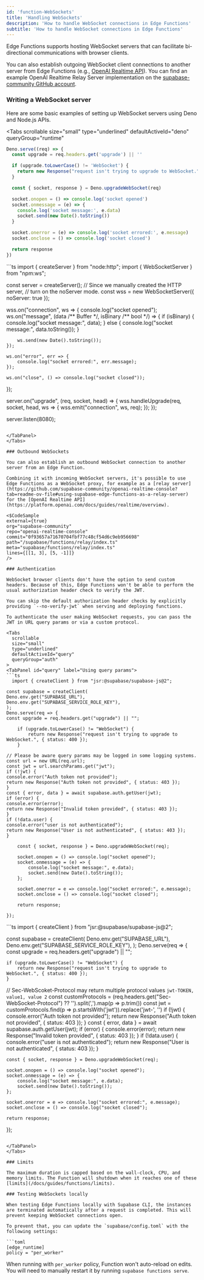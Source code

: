 ```yaml
---
id: 'function-WebSockets'
title: 'Handling WebSockets'
description: 'How to handle WebSocket connections in Edge Functions'
subtitle: 'How to handle WebSocket connections in Edge Functions'
---
```


Edge Functions supports hosting WebSocket servers that can facilitate bi-directional communications with browser clients.

You can also establish outgoing WebSocket client connections to another server from Edge Functions (e.g., [OpenAI Realtime API](https://platform.openai.com/docs/guides/realtime/overview)). You can find an example OpenAI Realtime Relay Server implementation on the [supabase-community GitHub account](https://github.com/supabase-community/openai-realtime-console?tab=readme-ov-file#using-supabase-edge-functions-as-a-relay-server).

### Writing a WebSocket server

Here are some basic examples of setting up WebSocket servers using Deno and Node.js APIs.

<Tabs
  scrollable
  size="small"
  type="underlined"
  defaultActiveId="deno"
  queryGroup="runtime"
>
<TabPanel id="deno" label="Deno">

```ts
Deno.serve((req) => {
  const upgrade = req.headers.get('upgrade') || ''

  if (upgrade.toLowerCase() != 'WebSocket') {
    return new Response("request isn't trying to upgrade to WebSocket.", { status: 400 })
  }

  const { socket, response } = Deno.upgradeWebSocket(req)

  socket.onopen = () => console.log('socket opened')
  socket.onmessage = (e) => {
    console.log('socket message:', e.data)
    socket.send(new Date().toString())
  }

  socket.onerror = (e) => console.log('socket errored:', e.message)
  socket.onclose = () => console.log('socket closed')

  return response
})
```

</TabPanel>

<TabPanel id="node" label="Node.js">
```ts
import { createServer } from "node:http";
import { WebSocketServer } from "npm:ws";

const server = createServer();
// Since we manually created the HTTP server,
// turn on the noServer mode.
const wss = new WebSocketServer({ noServer: true });

wss.on("connection", ws => {
console.log("socket opened");
ws.on("message", (data /** Buffer \*/, isBinary /** bool \*/) => {
if (isBinary) {
console.log("socket message:", data);
} else {
console.log("socket message:", data.toString());
}

        ws.send(new Date().toString());
    });

    ws.on("error", err => {
        console.log("socket errored:", err.message);
    });

    ws.on("close", () => console.log("socket closed"));

});

server.on("upgrade", (req, socket, head) => {
wss.handleUpgrade(req, socket, head, ws => {
wss.emit("connection", ws, req);
});
});

server.listen(8080);

```

</TabPanel>
</Tabs>

### Outbound WebSockets

You can also establish an outbound WebSocket connection to another server from an Edge Function.

Combining it with incoming WebSocket servers, it's possible to use Edge Functions as a WebSocket proxy, for example as a [relay server](https://github.com/supabase-community/openai-realtime-console?tab=readme-ov-file#using-supabase-edge-functions-as-a-relay-server) for the [OpenAI Realtime API](https://platform.openai.com/docs/guides/realtime/overview).

<$CodeSample
external={true}
org="supabase-community"
repo="openai-realtime-console"
commit="0f93657a71670704fbf77c48cf54d6c9eb956698"
path="/supabase/functions/relay/index.ts"
meta="supabase/functions/relay/index.ts"
lines={[[1, 3], [5, -1]]}
/>

### Authentication

WebSocket browser clients don't have the option to send custom headers. Because of this, Edge Functions won't be able to perform the usual authorization header check to verify the JWT.

You can skip the default authorization header checks by explicitly providing `--no-verify-jwt` when serving and deploying functions.

To authenticate the user making WebSocket requests, you can pass the JWT in URL query params or via a custom protocol.

<Tabs
  scrollable
  size="small"
  type="underlined"
  defaultActiveId="query"
  queryGroup="auth"
>
<TabPanel id="query" label="Using query params">
```ts
  import { createClient } from "jsr:@supabase/supabase-js@2";

const supabase = createClient(
Deno.env.get("SUPABASE_URL"),
Deno.env.get("SUPABASE_SERVICE_ROLE_KEY"),
);
Deno.serve(req => {
const upgrade = req.headers.get("upgrade") || "";

    if (upgrade.toLowerCase() != "WebSocket") {
        return new Response("request isn't trying to upgrade to WebSocket.", { status: 400 });
    }

// Please be aware query params may be logged in some logging systems.
const url = new URL(req.url);
const jwt = url.searchParams.get("jwt");
if (!jwt) {
console.error("Auth token not provided");
return new Response("Auth token not provided", { status: 403 });
}
const { error, data } = await supabase.auth.getUser(jwt);
if (error) {
console.error(error);
return new Response("Invalid token provided", { status: 403 });
}
if (!data.user) {
console.error("user is not authenticated");
return new Response("User is not authenticated", { status: 403 });
}

    const { socket, response } = Deno.upgradeWebSocket(req);

    socket.onopen = () => console.log("socket opened");
    socket.onmessage = (e) => {
        console.log("socket message:", e.data);
        socket.send(new Date().toString());
    };

    socket.onerror = e => console.log("socket errored:", e.message);
    socket.onclose = () => console.log("socket closed");

    return response;

});

```

</TabPanel>
<TabPanel id="protocol" label="Using custom protocol">
```ts
  import { createClient } from "jsr:@supabase/supabase-js@2";

const supabase = createClient(
Deno.env.get("SUPABASE_URL"),
Deno.env.get("SUPABASE_SERVICE_ROLE_KEY"),
);
Deno.serve(req => {
const upgrade = req.headers.get("upgrade") || "";

    if (upgrade.toLowerCase() != "WebSocket") {
        return new Response("request isn't trying to upgrade to WebSocket.", { status: 400 });
    }

// Sec-WebScoket-Protocol may return multiple protocol values `jwt-TOKEN, value1, value 2`
const customProtocols = (req.headers.get("Sec-WebSocket-Protocol") ?? '').split(',').map(p => p.trim())
const jwt = customProtocols.find(p => p.startsWith('jwt')).replace('jwt-', '')
if (!jwt) {
console.error("Auth token not provided");
return new Response("Auth token not provided", { status: 403 });
}
const { error, data } = await supabase.auth.getUser(jwt);
if (error) {
console.error(error);
return new Response("Invalid token provided", { status: 403 });
}
if (!data.user) {
console.error("user is not authenticated");
return new Response("User is not authenticated", { status: 403 });
}

    const { socket, response } = Deno.upgradeWebSocket(req);

    socket.onopen = () => console.log("socket opened");
    socket.onmessage = (e) => {
        console.log("socket message:", e.data);
        socket.send(new Date().toString());
    };

    socket.onerror = e => console.log("socket errored:", e.message);
    socket.onclose = () => console.log("socket closed");

    return response;

});

```

</TabPanel>
</Tabs>

### Limits

The maximum duration is capped based on the wall-clock, CPU, and memory limits. The Function will shutdown when it reaches one of these [limits](/docs/guides/functions/limits).

### Testing WebSockets locally

When testing Edge Functions locally with Supabase CLI, the instances are terminated automatically after a request is completed. This will prevent keeping WebSocket connections open.

To prevent that, you can update the `supabase/config.toml` with the following settings:

```toml
[edge_runtime]
policy = "per_worker"
```

When running with `per_worker` policy, Function won't auto-reload on edits. You will need to manually restart it by running `supabase functions serve`.
